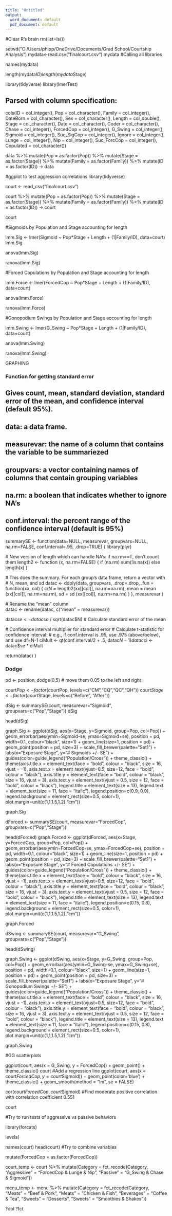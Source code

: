 ---
title: "Untitled"
output:
  word_document: default
  pdf_document: default
---


#Clear R's brain
rm(list=ls())

setwd("C:/Users/phipp/OneDrive/Documents/Grad School/Courtship Analysis")
mydata<-read.csv("finalcourt.csv")
mydata
#Calling all libraries

names(mydata)

length(mydata$ID)
length(mydata$Stage)

library(tidyverse)
library(lmerTest)


## Parsed with column specification:
cols(ID = col_integer(),
     Pop = col_character(),
     Family = col_integer(),
     DateBorn = col_character(),
     Sex = col_character(),
     Length = col_double(),
     Stage = col_character(),
     Date = col_character(),
     Coder = col_character(),
     Chase = col_integer(),
     ForcedCop = col_integer(),
     G_Swing = col_integer(),
     Sigmoid = col_integer(),
     Suc_SigCop = col_integer(),
     Ignore = col_integer(),
     Lunge = col_integer(),
     Nip = col_integer(),
     Suc_ForcCop = col_integer(),
     Copulated = col_character())

data %>%
  mutate(Pop = as.factor(Pop)) %>%
  mutate(Stage = as.factor(Stage)) %>%
  mutate(Family = as.factor(Family)) %>%
  mutate(ID = as.factor(ID)) -> data




######################################################################################
#ggplot to test aggression correlations
library(tidyverse)

court <- read_csv("finalcourt.csv")

court %>%
  mutate(Pop = as.factor(Pop)) %>%
  mutate(Stage = as.factor(Stage)) %>%
  mutate(Family = as.factor(Family)) %>%
  mutate(ID = as.factor(ID)) -> court

court

#Sigmoids by Population and Stage accounting for length

lmm.Sig <- lmer(Sigmoid ~ Pop*Stage + Length 
                + (1|Family/ID),
                data=court)
lmm.Sig

anova(lmm.Sig)

ranova(lmm.Sig)

#Forced Copulations by Population and Stage accounting for length

lmm.Force <- lmer(ForcedCop ~ Pop*Stage + Length
                  + (1|Family/ID),
                  data=court)

anova(lmm.Force)

ranova(lmm.Force)

#Gonopodium Swings by Population and Stage accounting for length

lmm.Swing <- lmer(G_Swing ~ Pop*Stage + Length
                  + (1|Family/ID),
                  data=court)

anova(lmm.Swing)

ranova(lmm.Swing)

############################### GRAPHING ##################################################
### Function for getting standard error
## Gives count, mean, standard deviation, standard error of the mean, and confidence interval (default 95%).
##   data: a data frame.
##   measurevar: the name of a column that contains the variable to be summariezed
##   groupvars: a vector containing names of columns that contain grouping variables
##   na.rm: a boolean that indicates whether to ignore NA's
##   conf.interval: the percent range of the confidence interval (default is 95%)
summarySE <- function(data=NULL, measurevar, groupvars=NULL, na.rm=FALSE,
                      conf.interval=.95, .drop=TRUE) {
  library(plyr)
  
  # New version of length which can handle NA's: if na.rm==T, don't count them
  length2 <- function (x, na.rm=FALSE) {
    if (na.rm) sum(!is.na(x))
    else       length(x)
  }
  
  # This does the summary. For each group's data frame, return a vector with
  # N, mean, and sd
  datac <- ddply(data, groupvars, .drop=.drop,
                 .fun = function(xx, col) {
                   c(N    = length2(xx[[col]], na.rm=na.rm),
                     mean = mean   (xx[[col]], na.rm=na.rm),
                     sd   = sd     (xx[[col]], na.rm=na.rm)
                   )
                 },
                 measurevar
  )
  
  # Rename the "mean" column    
  datac <- rename(datac, c("mean" = measurevar))
  
  datac$se <- datac$sd / sqrt(datac$N)  # Calculate standard error of the mean
  
  # Confidence interval multiplier for standard error
  # Calculate t-statistic for confidence interval: 
  # e.g., if conf.interval is .95, use .975 (above/below), and use df=N-1
  ciMult <- qt(conf.interval/2 + .5, datac$N-1)
  datac$ci <- datac$se * ciMult
  
  return(datac)
}


#######################################################################################
### Dodge

pd <- position_dodge(0.5) # move them 0.05 to the left and right

court$Pop <- factor(court$Pop, levels=c("CM","CQ","QC","QH"))
court$Stage <- factor(court$Stage, levels=c("Before", "After"))

dSig <- summarySE(court, measurevar="Sigmoid",
                  groupvars=c("Pop","Stage"))
dSig

head(dSig)

graph.Sig <- ggplot(dSig, aes(x=Stage, y=Sigmoid, group=Pop, col=Pop)) +
  geom_errorbar(aes(ymin=Sigmoid-se, ymax=Sigmoid+se), position = pd, width=0.1, colour="black", size=1) +
  geom_line(size=1, position = pd) + 
  geom_point(position = pd, size=3) +
  scale_fill_brewer(palette="Set1") +
  labs(x="Exposure Stage", y="# Sigmoids +/- SE") +
  guides(color=guide_legend("Population/Cross"))  +
  theme_classic() +
  theme(axis.title.x = element_text(face = "bold", colour = "black", size = 16, vjust = -1),
        axis.text.x  = element_text(vjust=0.5, size=12, face = "bold", colour = "black"),
        axis.title.y = element_text(face = "bold", colour = "black", size = 16, vjust = 3),
        axis.text.y = element_text(vjust = 0.5, size = 12, face = "bold", colour = "black"),
        legend.title = element_text(size = 13),
        legend.text = element_text(size = 11, face = "italic"),
        legend.position=c(0.9, 0.9),
        legend.background = element_rect(size=0.5, color=1),
        plot.margin=unit(c(1,1,1.5,1.2),"cm"))

graph.Sig

dForced <- summarySE(court, measurevar="ForcedCop",
                     groupvars=c("Pop","Stage"))

head(dForced)
graph.Forced <- ggplot(dForced, aes(x=Stage, y=ForcedCop, group=Pop, col=Pop)) +
  geom_errorbar(aes(ymin=ForcedCop-se, ymax=ForcedCop+se), position = pd, width=0.1, colour="black", size=1) +
  geom_line(size=1, position = pd) + 
  geom_point(position = pd, size=3) +
  scale_fill_brewer(palette="Set1") +
  labs(x="Exposure Stage", y="# Forced Copulations +/- SE") +
  guides(color=guide_legend("Population/Cross"))  +
  theme_classic() +
  theme(axis.title.x = element_text(face = "bold", colour = "black", size = 16, vjust = -1),
        axis.text.x  = element_text(vjust=0.5, size=12, face = "bold", colour = "black"),
        axis.title.y = element_text(face = "bold", colour = "black", size = 16, vjust = 3),
        axis.text.y = element_text(vjust = 0.5, size = 12, face = "bold", colour = "black"),
        legend.title = element_text(size = 13),
        legend.text = element_text(size = 11, face = "italic"),
        legend.position=c(0.15, 0.8),
        legend.background = element_rect(size=0.5, color=1),
        plot.margin=unit(c(1,1,1.5,1.2),"cm"))

graph.Forced


dSwing <- summarySE(court, measurevar="G_Swing",
                    groupvars=c("Pop","Stage"))

head(dSwing)

graph.Swing <- ggplot(dSwing, aes(x=Stage, y=G_Swing, group=Pop, col=Pop)) +
  geom_errorbar(aes(ymin=G_Swing-se, ymax=G_Swing+se), position = pd, width=0.1, colour="black", size=1) +
  geom_line(size=1, position = pd) + 
  geom_point(position = pd, size=3) +
  scale_fill_brewer(palette="Set1") +
  labs(x="Exposure Stage", y="# Gonopodium Swings +/- SE") +
  guides(color=guide_legend("Population/Cross"))  +
  theme_classic() +
  theme(axis.title.x = element_text(face = "bold", colour = "black", size = 16, vjust = -1),
        axis.text.x  = element_text(vjust=0.5, size=12, face = "bold", colour = "black"),
        axis.title.y = element_text(face = "bold", colour = "black", size = 16, vjust = 3),
        axis.text.y = element_text(vjust = 0.5, size = 12, face = "bold", colour = "black"),
        legend.title = element_text(size = 13),
        legend.text = element_text(size = 11, face = "italic"),
        legend.position=c(0.15, 0.8),
        legend.background = element_rect(size=0.5, color=1),
        plot.margin=unit(c(1,1,1.5,1.2),"cm"))

graph.Swing

####################################################################################
#GG scatterplots

ggplot(court, aes(x = G_Swing, y = ForcedCop)) + 
  geom_point() +
  theme_classic()
court
#Add a regression line
ggplot(court, aes(x = court$ForcedCop, y = court$Sigmoid)) + 
  geom_point(color='blue') +
  theme_classic() +
  geom_smooth(method = "lm", se = FALSE)

cor(court$ForcedCop, court$Sigmoid)
#Find moderate positive correlation with correlation coefficient 0.551

court

#################################################################################
#Try to run tests of aggressive vs passive behaviors

library(forcats)

levels(
  
  names(court)
  head(court)
  #Try to combine variables
  
  mutate(ForcedCop = as.factor(ForcedCop))
  
  court_temp <- court %>%
    mutate(Category = fct_recode(Category,
                                 "Aggressive" = "ForcedCop & Lunge & Nip",
                                 "Passive" = "G_Swing & Chase & Sigmoid"))
  
  
  menu_temp <- menu %>%
    mutate(Category = fct_recode(Category,
                                 "Meats" = "Beef & Pork",
                                 "Meats" = "Chicken & Fish",
                                 "Beverages" = "Coffee & Tea",
                                 "Sweets" = "Desserts",
                                 "Sweets" = "Smoothies & Shakes"))
  
  
  
  ?dbl
  ?fct
  
  